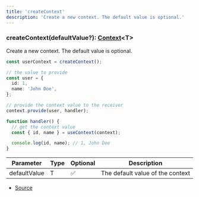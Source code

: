 ```yaml
---
title: 'createContext'
description: 'Create a new context. The default value is optional.'
---
```


### createContext(defaultValue?): [Context](/api/classes/Context)\<T>

Create a new context. The default value is optional.

```ts
const userContext = createContext();

// the value to provide
const user = {
  id: 1,
  name: 'John Doe',
};

// provide the context value to the receiver
context.provide(user, handler);

function handler() {
  // get the context value
  const { id, name } = useContext(context);

  console.log(id, name); // 1, John Doe
}
```

| Parameter    | Type | Optional | Description                      |
| ------------ | ---- | -------- | -------------------------------- |
| defaultValue | T    | ✅       | The default value of the context |

- [Source](https://github.com/androz2091/discord-player/blob/ce04b3f4c6671029ce4d4aa9090e56ac7e7f5666/packages/discord-player/src/hooks/context/async-context.ts#L78)
